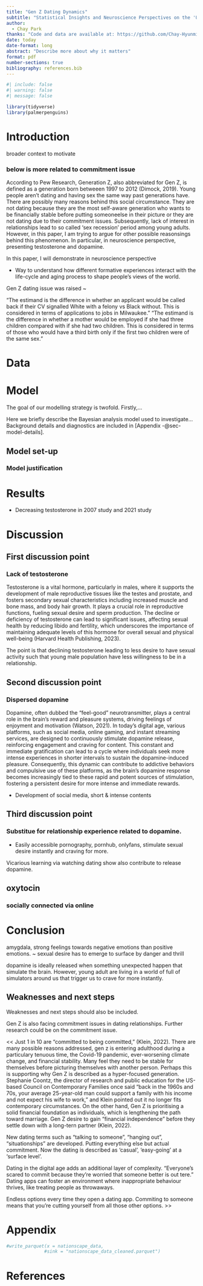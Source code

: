 ```yaml
---
title: "Gen Z Dating Dynamics"
subtitle: "Statistical Insights and Neuroscience Perspectives on the 'Undateable Generation"
author: 
  - Chay Park
thanks: "Code and data are available at: https://github.com/Chay-HyunminPark/Undateable-generation."
date: today
date-format: long
abstract: "Describe more about why it matters"
format: pdf
number-sections: true
bibliography: references.bib
---
```


```r
#| include: false
#| warning: false
#| message: false

library(tidyverse)
library(palmerpenguins)
```


# Introduction

broader context to motivate

### below is more related to commitment issue

According to Pew Research, Generation Z, also abbreviated for Gen Z, is defined as a generation born betweeen 1997 to 2012 (Dimock, 2019). 
Young people aren't dating and having sex the same way past generations have. 
There are possibly many reasons behind this social circumstance. They are not dating because they are the most self-aware generation who wants to be financially stable before putting someoneelse in their picture or they are not dating due to their commitment issues. Subsequently, lack of interest in relationships lead to so called 'sex recession' period among young adults. However, in this paper, I am trying to argue for other possible reasonsings behind this phenomenon. In particular, in neuroscience perspective, presenting testosterone and dopamine. 

In this paper, I will demonstrate in neuroscience perspective 



- Way to understand how different formative experiences interact with the life-cycle and aging process to shape people's views of the world. 
 
Gen Z dating issue was raised ~ 




"The estimand is the difference in whether an applicant would be called back if their CV signalled White with a felony vs Black without. This is considered in terms of applications to jobs in Milwaukee."
"The estimand is the difference in whether a mother would be employed if she had three children compared with if she had two children. This is considered in terms of those who would have a third birth only if the first two children were of the same sex."




# Data {#sec-data}

# Model

The goal of our modelling strategy is twofold. Firstly,...

Here we briefly describe the Bayesian analysis model used to investigate... Background details and diagnostics are included in [Appendix -@sec-model-details].

## Model set-up


### Model justification



# Results

+ Decreasing testosterone in 2007 study and 2021 study 


# Discussion

## First discussion point 
### Lack of testosterone

Testosterone is a vital hormone, particularly in males, where it supports the development of male reproductive tissues like the testes and prostate, and fosters secondary sexual characteristics including increased muscle and bone mass, and body hair growth. It plays a crucial role in reproductive functions, fueling sexual desire and sperm production. The decline or deficiency of testosterone can lead to significant issues, affecting sexual health by reducing libido and fertility, which underscores the importance of maintaining adequate levels of this hormone for overall sexual and physical well-being (Harvard Health Publishing, 2023).

The point is that declining testosterone leading to less desire to have sexual activity such that young male population have less willingness to be in a relationship. 


## Second discussion point
### Dispersed dopamine


Dopamine, often dubbed the "feel-good" neurotransmitter, plays a central role in the brain's reward and pleasure systems, driving feelings of enjoyment and motivation (Watson, 2021). In today's digital age, various platforms, such as social media, online gaming, and instant streaming services, are designed to continuously stimulate dopamine release, reinforcing engagement and craving for content. This constant and immediate gratification can lead to a cycle where individuals seek more intense experiences in shorter intervals to sustain the dopamine-induced pleasure. Consequently, this dynamic can contribute to addictive behaviors and compulsive use of these platforms, as the brain's dopamine response becomes increasingly tied to these rapid and potent sources of stimulation, fostering a persistent desire for more intense and immediate rewards.

+ Development of social media, short & intense contents

## Third discussion point
### Substitue for relationship experience related to dopamine. 

+ Easily accessible pornography, pornhub, onlyfans, stimulate sexual desire instantly and craving for more.

Vicarious learning via watching dating show also contribute to release dopamine.  

## oxytocin
### socially connected via online

# Conclusion
amygdala, strong feelings towards negative emotions than positive emotions. ~ sexual desire has to emerge to surface by danger and thrill

dopamine is ideally released when something unexpected happen that simulate the brain. 
However, young adult are living in a world of full of simulators around us that trigger us to crave for more instantly. 


## Weaknesses and next steps

Weaknesses and next steps should also be included.

Gen Z is also facing commitment issues in dating relationships. Further research could be on the commitment issue.

<<
Just 1 in 10 are "committed to being committed," (Klein, 2022). There are many possible reasons addressed, gen z is entering adulthood during a particulary tenuous time, the Covid-19 pandemic, ever-worsening climate change, and financial stability. Many feel they need to be stable for themselves before picturing themselves with another person. Perhaps this is supporting why Gen Z is described as a hyper-focused generation. 
Stephanie Coontz, the director of research and public education for the US-based Council on Contemporary Families once said "back in the 1960s and 70s, your average 25-year-old man could support a family with his income and not expect his wife to work," and Klein pointed out it no longer fits contemporary circumstances. On the other hand, Gen Z is prioritising a solid financial foundation as individuals, which is lengthening the path toward marriage. Gen Z desire to gain "financial independence" before they settle down with a long-tern partner (Klein, 2022).

New dating terms such as "talking to someone", "hanging out", "situationships" are developed. Putting everything else but actual commitment. Now the dating is described as 'casual', 'easy-going' at a 'surface level'.

Dating in the digital age adds an additional layer of complexity. 
"Everyone's scared to commit because they're worried that someone better is out tere."
Dating apps can foster an environment where inappropriate behaviour thrives, like treating people as throwaways. 

Endless options every time they open a dating app. Commiting to someone means that you're cutting yourself from all those other options.
>>

\newpage

\appendix

# Appendix {-}




```r
#write_parquet(x = nationscape_data,
              #sink = "nationscape_data_cleaned.parquet")
```

\newpage


# References


